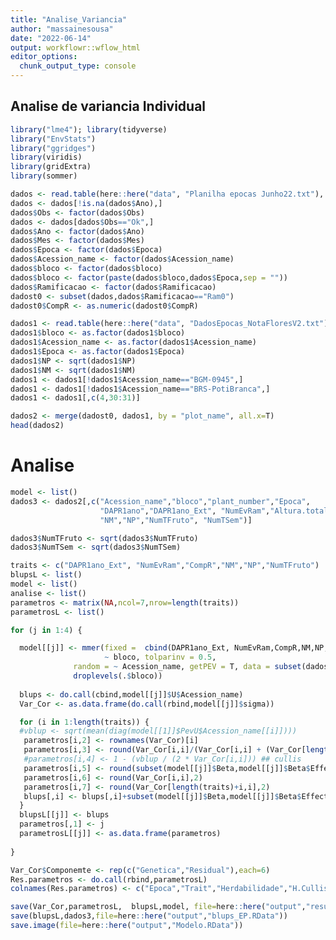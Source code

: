 ```yaml
---
title: "Analise_Variancia"
author: "massainesousa"
date: "2022-06-14"
output: workflowr::wflow_html
editor_options:
  chunk_output_type: console
---
```


## Analise de variancia Individual

```r
library("lme4"); library(tidyverse)
library("EnvStats")
library("ggridges")
library(viridis)
library(gridExtra)
library(sommer)

dados <- read.table(here::here("data", "Planilha epocas Junho22.txt"), header=T, sep="\t", na.strings="NA")
dados <- dados[!is.na(dados$Ano),]
dados$Obs <- factor(dados$Obs)
dados <- dados[dados$Obs=="Ok",]
dados$Ano <- factor(dados$Ano)
dados$Mes <- factor(dados$Mes)
dados$Epoca <- factor(dados$Epoca)
dados$Acession_name <- factor(dados$Acession_name)
dados$bloco <- factor(dados$bloco)
dados$bloco <- factor(paste(dados$bloco,dados$Epoca,sep = ""))
dados$Ramificacao <- factor(dados$Ramificacao)
dadost0 <- subset(dados,dados$Ramificacao=="Ram0")
dadost0$CompR <- as.numeric(dadost0$CompR)

dados1 <- read.table(here::here("data", "DadosEpocas_NotaFloresV2.txt"), header=T, sep="\t", na.strings="NA", strip.white=TRUE, check.names=FALSE)
dados1$bloco <- as.factor(dados1$bloco)
dados1$Acession_name <- as.factor(dados1$Acession_name)
dados1$Epoca <- as.factor(dados1$Epoca)
dados1$NP <- sqrt(dados1$NP)
dados1$NM <- sqrt(dados1$NM)
dados1 <- dados1[!dados1$Acession_name=="BGM-0945",]
dados1 <- dados1[!dados1$Acession_name=="BRS-PotiBranca",]
dados1 <- dados1[,c(4,30:31)]

dados2 <- merge(dadost0, dados1, by = "plot_name", all.x=T)
head(dados2)
```

# Analise
```r
model <- list()
dados3 <- dados2[,c("Acession_name","bloco","plant_number","Epoca",
                    "DAPR1ano","DAPR1ano_Ext", "NumEvRam","Altura.total","CompR",
                    "NM","NP","NumTFruto", "NumTSem")]

dados3$NumTFruto <- sqrt(dados3$NumTFruto)
dados3$NumTSem <- sqrt(dados3$NumTSem)

traits <- c("DAPR1ano_Ext", "NumEvRam","CompR","NM","NP","NumTFruto")
blupsL <- list()
model <- list()
analise <- list()
parametros <- matrix(NA,ncol=7,nrow=length(traits))
parametrosL <- list()

for (j in 1:4) {

  model[[j]] <- mmer(fixed =  cbind(DAPR1ano_Ext, NumEvRam,CompR,NM,NP,NumTFruto)
                     ~ bloco, tolparinv = 0.5,
              random = ~ Acession_name, getPEV = T, data = subset(dados3,dados3$Epoca==j) %>%                     
              droplevels(.$bloco))
  
  blups <- do.call(cbind,model[[j]]$U$Acession_name)
  Var_Cor <- as.data.frame(do.call(rbind,model[[j]]$sigma)) 

  for (i in 1:length(traits)) {  
  #vblup <- sqrt(mean(diag(model[[1]]$PevU$Acession_name[[i]])))
   parametros[i,2] <- rownames(Var_Cor)[i]
   parametros[i,3] <- round(Var_Cor[i,i]/(Var_Cor[i,i] + (Var_Cor[length(traits)+i,i]/3)),2)
   #parametros[i,4] <- 1 - (vblup / (2 * Var_Cor[i,i])) ## cullis
   parametros[i,5] <- round(subset(model[[j]]$Beta,model[[j]]$Beta$Effect=="(Intercept)")[i,3],2)
   parametros[i,6] <- round(Var_Cor[i,i],2)
   parametros[i,7] <- round(Var_Cor[length(traits)+i,i],2)
   blups[,i] <- blups[,i]+subset(model[[j]]$Beta,model[[j]]$Beta$Effect=="(Intercept)")[i,3]
  }
  blupsL[[j]] <- blups 
  parametros[,1] <- j
  parametrosL[[j]] <- as.data.frame(parametros)
   
}  

Var_Cor$Componemte <- rep(c("Genetica","Residual"),each=6)
Res.parametros <- do.call(rbind,parametrosL)
colnames(Res.parametros) <- c("Epoca","Trait","Herdabilidade","H.Cullis","Media","Variancia","Residuo")

save(Var_Cor,parametrosL,  blupsL,model, file=here::here("output","resultados.RData"))
save(blupsL,dados3,file=here::here("output","blups_EP.RData"))
save.image(file=here::here("output","Modelo.RData"))


```

